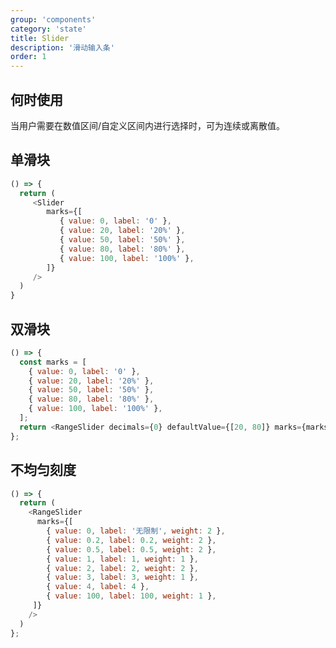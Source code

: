 ```yaml
---
group: 'components'
category: 'state'
title: Slider
description: '滑动输入条'
order: 1
---
```


## 何时使用

当用户需要在数值区间/自定义区间内进行选择时，可为连续或离散值。

## 单滑块

```js live=true
() => {
  return (
     <Slider
        marks={[
           { value: 0, label: '0' },
           { value: 20, label: '20%' },
           { value: 50, label: '50%' },
           { value: 80, label: '80%' },
           { value: 100, label: '100%' },
        ]}
     />
  )
}
```

## 双滑块

```js live=true
() => {
  const marks = [
    { value: 0, label: '0' },
    { value: 20, label: '20%' },
    { value: 50, label: '50%' },
    { value: 80, label: '80%' },
    { value: 100, label: '100%' },
  ];
  return <RangeSlider decimals={0} defaultValue={[20, 80]} marks={marks} />;
};
```

## 不均匀刻度

```js live=true
() => {
  return (
    <RangeSlider
      marks={[
        { value: 0, label: '无限制', weight: 2 },
        { value: 0.2, label: 0.2, weight: 2 },
        { value: 0.5, label: 0.5, weight: 2 },
        { value: 1, label: 1, weight: 1 },
        { value: 2, label: 2, weight: 2 },
        { value: 3, label: 3, weight: 1 },
        { value: 4, label: 4 },
        { value: 100, label: 100, weight: 1 },
     ]}
    />
  )
};
```


